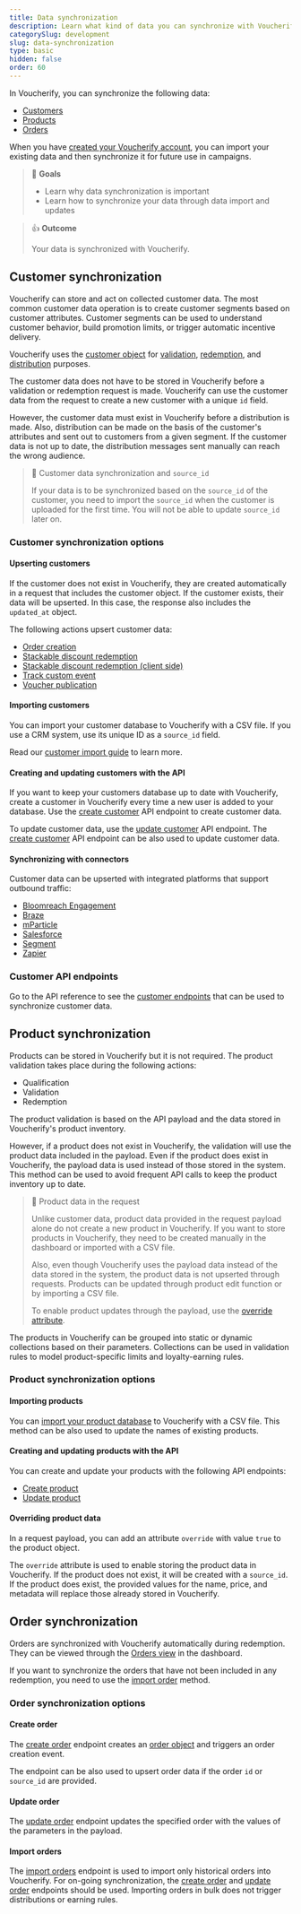 ```yaml
---
title: Data synchronization
description: Learn what kind of data you can synchronize with Voucherify and how you can do this
categorySlug: development
slug: data-synchronization
type: basic
hidden: false
order: 60
---
```


In Voucherify, you can synchronize the following data:
- [Customers](#customer-synchronization)
- [Products](#product-synchronization)
- [Orders](#order-synchronization)


When you have [created your Voucherify account](doc:getting-started), you can import your existing data and then synchronize it for future use in campaigns.

> 📘 **Goals**
>
> - Learn why data synchronization is important
> - Learn how to synchronize your data through data import and updates

> 👍 **Outcome**
> 
> Your data is synchronized with Voucherify.

## Customer synchronization

Voucherify can store and act on collected customer data. The most common customer data operation is to create customer segments based on customer attributes. Customer segments can be used to understand customer behavior, build promotion limits, or trigger automatic incentive delivery.

Voucherify uses the [customer object](ref:customer-object) for [validation](ref:validation-object), [redemption](ref:redemption-object), and [distribution](https://support.voucherify.io/article/19-how-does-the-distribution-manager-work "How does the distribution manager work?") purposes.

The customer data does not have to be stored in Voucherify before a validation or redemption request is made. Voucherify can use the customer data from the request to create a new customer with a unique `id` field.

However, the customer data must exist in Voucherify before a distribution is made. Also, distribution can be made on the basis of the customer's attributes and sent out to customers from a given segment. If the customer data is not up to date, the distribution messages sent manually can reach the wrong audience.


> 🚧 Customer data synchronization and `source_id`
>
> If your data is to be synchronized based on the `source_id` of the customer, you need to import the `source_id` when the customer is uploaded for the first time. You will not be able to update `source_id` later on.

### Customer synchronization options

#### Upserting customers

If the customer does not exist in Voucherify, they are created automatically in a request that includes the customer object. If the customer exists, their data will be upserted. In this case, the response also includes the `updated_at` object.

The following actions upsert customer data:
- [Order creation](ref:create-order)
- [Stackable discount redemption](ref:redeem-stacked-discounts)
- [Stackable discount redemption (client side)](ref:redeem-stacked-discounts-client-side)
- [Track custom event](ref:track-custom-event)
- [Voucher publication](ref:create-publication)

#### Importing customers

You can import your customer database to Voucherify with a CSV file. If you use a CRM system, use its unique ID as a `source_id` field.

Read our [customer import guide](https://support.voucherify.io/article/67-how-to-import-my-customers#csv-import "How to import my customers?") to learn more.

#### Creating and updating customers with the API

If you want to keep your customers database up to date with Voucherify, create a customer in Voucherify every time a new user is added to your database. Use the [create customer](ref:create-customer) API endpoint to create customer data.

To update customer data, use the [update customer](ref:update-customer) API endpoint. The [create customer](ref:create-customer) API endpoint can be also used to update customer data.

#### Synchronizing with connectors

Customer data can be upserted with integrated platforms that support outbound traffic:
- [Bloomreach Engagement](https://support.voucherify.io/article/613-bloomreach-engagement-integration "Voucherify-Bloomreach Engagement integration article")
- [Braze](https://support.voucherify.io/article/588-braze-integration "Voucherify-Braze integration article")
- [mParticle](https://support.voucherify.io/article/590-mparticle "Voucherify-mParticle integration article")
- [Salesforce](https://support.voucherify.io/article/140-salesforce "Voucherify-Salesforce integration article")
- [Segment](https://support.voucherify.io/article/272-segment "Voucherify-Segment integration article")
- [Zapier](https://support.voucherify.io/article/269-zapier "Voucherify-Zapier integration article")

### Customer API endpoints

Go to the API reference to see the [customer endpoints](ref:customer-object) that can be used to synchronize customer data.

## Product synchronization

Products can be stored in Voucherify but it is not required. The product validation takes place during the following actions:
- Qualification
- Validation
- Redemption

The product validation is based on the API payload and the data stored in Voucherify's product inventory.

However, if a product does not exist in Voucherify, the validation will use the product data included in the payload. Even if the product does exist in Voucherify, the payload data is used instead of those stored in the system. This method can be used to avoid frequent API calls to keep the product inventory up to date.

> 🚧 Product data in the request
>
> Unlike customer data, product data provided in the request payload alone do not create a new product in Voucherify. If you want to store products in Voucherify, they need to be created manually in the dashboard or imported with a CSV file.
> 
> Also, even though Voucherify uses the payload data instead of the data stored in the system, the product data is not upserted through requests. Products can be updated through product edit function or by importing a CSV file.
>
> To enable product updates through the payload, use the [override attribute](#overriding-product-data).

The products in Voucherify can be grouped into static or dynamic collections based on their parameters. Collections can be used in validation rules to model product-specific limits and loyalty-earning rules.

### Product synchronization options

#### Importing products

You can [import your product database](https://support.voucherify.io/article/515-products#import-products-skus "Import Products and SKUs by CSV") to Voucherify with a CSV file. This method can be also used to update the names of existing products.

#### Creating and updating products with the API

You can create and update your products with the following API endpoints:
- [Create product](ref:create-product)
- [Update product](ref:update-product)

#### Overriding product data

In a request payload, you can add an attribute `override` with value `true` to the product object.

The `override` attribute is used to enable storing the product data in Voucherify. If the product does not exist, it will be created with a `source_id`. If the product does exist, the provided values for the name, price, and metadata will replace those already stored in Voucherify.

## Order synchronization

Orders are synchronized with Voucherify automatically during redemption. They can be viewed through the [Orders view](https://support.voucherify.io/article/263-how-can-i-track-customer-orders "How can I track customer orders?") in the dashboard.

If you want to synchronize the orders that have not been included in any redemption, you need to use the [import order](#import-orders) method.

### Order synchronization options

#### Create order

The [create order](ref:create-order) endpoint creates an [order object](ref:order-object) and triggers an order creation event.

The endpoint can be also used to upsert order data if the order `id` or `source_id` are provided.

#### Update order

The [update order](ref:update-order) endpoint updates the specified order with the values of the parameters in the payload.

#### Import orders

The [import orders](ref:import-orders) endpoint is used to import only historical orders into Voucherify. For on-going synchronization, the [create order](ref:create-order) and  [update order](ref:update-order) endpoints should be used. Importing orders in bulk does not trigger distributions or earning rules.